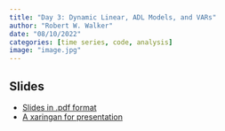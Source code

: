 ```yaml
---
title: "Day 3: Dynamic Linear, ADL Models, and VARs"
author: "Robert W. Walker"
date: "08/10/2022"
categories: [time series, code, analysis]
image: "image.jpg"
---
```


## Slides

- [Slides in .pdf format](./slides/slidesDay3.pdf)
- [A xaringan for presentation](https://rww.science/xaringan/ESSSSDA22-Day3/)

